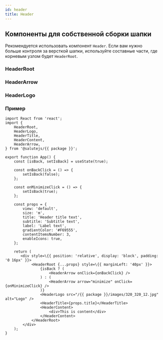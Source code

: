 ```yaml
---
id: header
title: Header
---
```



## Компоненты для собственной сборки шапки
Рекомендуется использовать компонент `Header`.
Если вам нужно больше контроля за версткой шапки,
используйте составные части, где корневым узлом будет `HeaderRoot`.

### HeaderRoot
<Description name="HeaderRoot" />
<PropsTable name="HeaderRoot" />

### HeaderArrow
<Description name="HeaderArrow" />
<PropsTable name="HeaderArrow" />

### HeaderLogo
<Description name="HeaderLogo" />
<PropsTable name="HeaderLogo" />

### Пример

```tsx live
import React from 'react';
import {
    HeaderRoot,
    HeaderLogo,
    HeaderTitle,
    HeaderContent,
    HeaderArrow,
} from '@salutejs/{{ package }}';

export function App() {
    const [isBack, setIsBack] = useState(true);

    const onBackClick = () => {
        setIsBack(false);
    };

    const onMinimizeClick = () => {
        setIsBack(true);
    };

    const props = {
        view: 'default',
        size: 'm',
        title: 'Header title text',
        subtitle: 'Subtitle text',
        label: 'Label text',
        gradientColor: '#F69555',
        contentItemsNumber: 3,
        enableIcons: true,
    };

    return (
       <div style=\{{ position: 'relative', display: 'block', padding: '0 16px' }}>
            <HeaderRoot {...props} style=\{{ marginLeft: '40px' }}>
                {isBack ? (
                    <HeaderArrow onClick={onBackClick} />
                ) : (
                    <HeaderArrow arrow="minimize" onClick={onMinimizeClick} />
                )}
                <HeaderLogo src="/{{ package }}/images/320_320_12.jpg" alt="Logo" />
                <HeaderTitle>{props.title}</HeaderTitle>
                <HeaderContent>
                    <div>This is content</div>
                </HeaderContent>
            </HeaderRoot>
        </div>
    );
}
```

  
